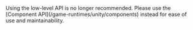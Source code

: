 <Warning>
Using the low-level API is no longer recommended. Please use the [Component API](/game-runtimes/unity/components) instead for ease of use and maintainability.
</Warning>
